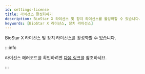 ```yaml
---
id: settings-license
title: 라이선스 활성화하기
description: BioStar X 라이선스 및 장치 라이선스를 활성화할 수 있습니다.
keywords: [BioStar X 라이선스, 장치 라이선스]
---
```


BioStar X 라이선스 및 장치 라이선스를 활성화할 수 있습니다.

:::info

라이선스 에러코드를 확인하려면 [다음 링크](https://reprisesoftware.com/docs/isv/appendix/appendix-b-rlm-status-values.html)를 참조하세요.

:::

<DocCardList />